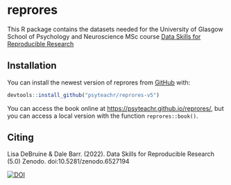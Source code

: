 # reprores
<!-- rmarkdown v1 -->
<!-- README.md is generated from README.Rmd. Please edit that file -->

This R package contains the datasets needed for the University of Glasgow School of Psychology and Neuroscience MSc course [Data Skills for Reproducible Research](https://psyteachr.github.io/reprores/)

## Installation

You can install the newest version of reprores from [GitHub](https://github.com/psyteachr/reprores-v5) with:

``` r
devtools::install_github("psyteachr/reprores-v5")
```

You can access the book online at <https://psyteachr.github.io/reprores/>, but you can access a local version with the function `reprores::book()`.

## Citing

Lisa DeBruine & Dale Barr. (2022). Data Skills for Reproducible Research (5.0) Zenodo. doi:10.5281/zenodo.6527194


[![DOI](https://zenodo.org/badge/DOI/10.5281/zenodo.6527195.svg)](https://doi.org/10.5281/zenodo.6527195)

